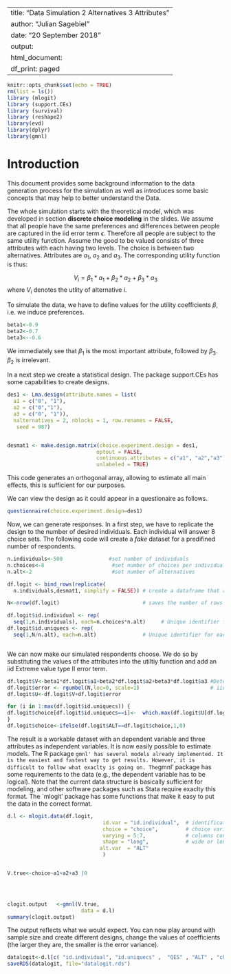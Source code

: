 

---
title: "Data Simulation 2 Alternatives 3 Attributes"
author: "Julian Sagebiel"
date: "20 September 2018"
output:
  html_document:
    df_print: paged
---

```r
knitr::opts_chunk$set(echo = TRUE)
rm(list = ls())
library (mlogit)
library (support.CEs)
library (survival)
library (reshape2)
library(evd)
library(dplyr)
library(gmnl)
```

# Introduction

This document provides some background information to the data generation process for the simulation as well as introduces some basic concepts that may help to better understand the Data.

The whole simulation starts with the theoretical model, which was developed in section __discrete choice modeling__ in the slides. We assume that all people have the same preferences and differences between people are captured in the iid error term $\epsilon$. Therefore all people are subject to the same utility function. Assume the good to be valued consists of three attributes with each having two levels. The choice is between two alternatives. Attributes are $a_1$, $a_2$ and $a_3$. The corresponding utility function is thus:

$$V_i=\beta_1*a_1+\beta_2*a_2+\beta_3*a_3$$
where $V_i$ denotes the utlity of alternative $i$. 

To simulate the data, we have to define values for the utility coefficients $\beta$, i.e. we induce preferences.

```r
beta1<-0.9
beta2<-0.7
beta3<--0.6
```
We immediately see that $\beta_1$ is the most important attribute, followed by $\beta_3$. $\beta_2$ is irrelevant.

In a next step we create a statistical design. The package support.CEs has some capabilities to create designs.

```r
des1 <- Lma.design(attribute.names = list(
  a1 = c("0", "1"),
  a2 = c("0","1"),
  a3 = c("0", "1")), 
  nalternatives = 2, nblocks = 1, row.renames = FALSE, 
   seed = 987)


desmat1 <- make.design.matrix(choice.experiment.design = des1, 
                             optout = FALSE, 
                             continuous.attributes = c("a1", "a2","a3"),
                             unlabeled = TRUE)
```

This code generates an orthogonal array, allowing to estimate all main effects, this is sufficient for our purposes.

We can view the design as it could appear in a questionaire as follows.

```r
questionnaire(choice.experiment.design=des1)
```


Now, we can generate responses. In a first step, we have to replicate the design to the number of desired individuals. Each individual will answer 8 choice sets. The following code will create a _fake_ dataset for a predifined number of respondents.

```r
n.individuals<-500               #set number of individuals
n.choices<-8                      #set number of choices per individual
n.alt<-2                          #set number of alternatives

df.logit <- bind_rows(replicate(
  n.individuals,desmat1, simplify = FALSE)) # create a dataframe that replicates the design by the number of individuals

N<-nrow(df.logit)                           # saves the number of rows in the new data frame (n.respondents*n.choices*n.alt)

df.logit$id.individual <- rep(
  seq(1,n.individuals), each=n.choices*n.alt)     # Unique identifier for each individual
df.logit$id.uniquecs <- rep(
  seq(1,N/n.alt), each=n.alt)               # Unique identifier for each choice set



```
 We can now make our simulated respondents choose. We do so by substituting the values of the attributes into the utiltiy function and add an iid Extreme value type II error term.
 
```r
df.logit$V<-beta1*df.logit$a1+beta2*df.logit$a2+beta3*df.logit$a3 #Deterministic part of utility
df.logit$error <- rgumbel(N,loc=0, scale=1)                       # iid error with Extreme Value Type II distribution
df.logit$U<-df.logit$V+df.logit$error                                               #Ulitiy function including deterministic and stochasitc part

for (i in 1:max(df.logit$id.uniquecs)) {
df.logit$choice[df.logit$id.uniquecs==i]<-  which.max(df.logit$U[df.logit$id.uniquecs==i])
}
df.logit$choice<-ifelse(df.logit$ALT==df.logit$choice,1,0)             

```
 
The result is a workable dataset with an dependent variable and three attributes as independent variables. It is now easily possible to estimate models. The R package `gmnl' has several models already implemented. It is the easiest and fastest way to get results. However, it is difficult to follow what exaclty is going on. The `gmnl' package  has some requirements to the data (e.g., the dependent variable has to be logical). Note that the current data structure is basically sufficient for modeling, and other software packages such as Stata require exaclty this format. The `mlogit' package has some functions that make it easy to put the data in the correct format. 
```r
d.l <- mlogit.data(df.logit, 
                               id.var = "id.individual",  # identification of the individual
                               choice = "choice",         # choice variable
                               varying = 5:7,             # columns containing attributes
                               shape = "long",            # wide or long shape of the data
                              alt.var  = "ALT"
                               ) 


V.true<-choice~a1+a2+a3 |0



 
clogit.output   <-gmnl(V.true,
                        data = d.l)
summary(clogit.output)

```


The output reflects what we would expect. You can now play around with sample size and create different designs, change the values of coefficients (the larger they are, the smaller is the error variance).

```r
datalogit<-d.l[c( "id.individual", "id.uniquecs" ,  "QES" , "ALT" , "choice" ,  "a1" , "a2" , "a3")]
saveRDS(datalogit, file="datalogit.rds")
```

